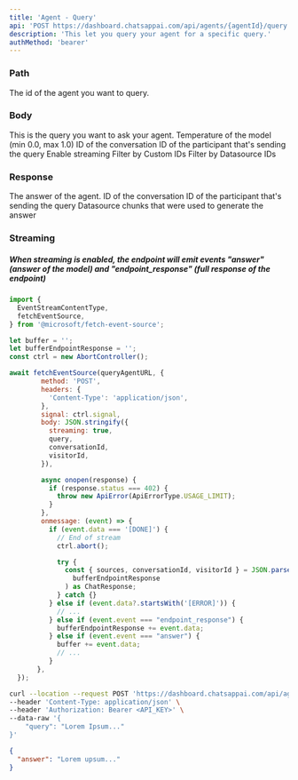 ```yaml
---
title: 'Agent - Query'
api: 'POST https://dashboard.chatsappai.com/api/agents/{agentId}/query'
description: 'This let you query your agent for a specific query.'
authMethod: 'bearer'
---
```


### Path

<ParamField path="agentId" type="string" required>
  The id of the agent you want to query.
</ParamField>

### Body

<ParamField body="query" type="string" required>
  This is the query you want to ask your agent.
</ParamField>

<ParamField body="temperature" type="number" min="0.0" max="1.0">
  Temperature of the model (min 0.0, max 1.0)
</ParamField>

<ParamField body="conversationId" type="string">
  ID of the conversation
</ParamField>

<ParamField body="visitorId" type="string">
  ID of the participant that's sending the query
</ParamField>

<ParamField body="streaming" type="boolean">
  Enable streaming
</ParamField>

<ParamField body="filters" type="Filters Object">
  <Expandable title="properties">

<ParamField body="custom_ids" type="string array">
  Filter by Custom IDs
</ParamField>

<ParamField body="datasource_ids" type="string array">
  Filter by Datasource IDs
</ParamField>

  </Expandable>
</ParamField>

### Response

<ResponseField name="answer" type="string">
  The answer of the agent.
</ResponseField>
<ResponseField name="conversationId" type="string">
  ID of the conversation
</ResponseField>
<ResponseField name="visitorId" type="string">
  ID of the participant that's sending the query
</ResponseField>
<ResponseField name="sources" type="string">
  Datasource chunks that were used to generate the answer
</ResponseField>

### Streaming

##### When streaming is enabled, the endpoint will emit events "answer" (answer of the model) and "endpoint_response" (full response of the endpoint)

```js
import {
  EventStreamContentType,
  fetchEventSource,
} from '@microsoft/fetch-event-source';

let buffer = '';
let bufferEndpointResponse = '';
const ctrl = new AbortController();

await fetchEventSource(queryAgentURL, {
        method: 'POST',
        headers: {
          'Content-Type': 'application/json',
        },
        signal: ctrl.signal,
        body: JSON.stringify({
          streaming: true,
          query,
          conversationId,
          visitorId,
        }),

        async onopen(response) {
          if (response.status === 402) {
            throw new ApiError(ApiErrorType.USAGE_LIMIT);
          }
        },
        onmessage: (event) => {
          if (event.data === '[DONE]') {
            // End of stream
            ctrl.abort();

            try {
              const { sources, conversationId, visitorId } = JSON.parse(
                bufferEndpointResponse
              ) as ChatResponse;
            } catch {}
          } else if (event.data?.startsWith('[ERROR]')) {
            // ...
          } else if (event.event === "endpoint_response") {
            bufferEndpointResponse += event.data;
          } else if (event.event === "answer") {
            buffer += event.data;
            // ...
          }
       },
  });
```

<RequestExample>

```bash Example Request
curl --location --request POST 'https://dashboard.chatsappai.com/api/agents/<agentId>/query' \
--header 'Content-Type: application/json' \
--header 'Authorization: Bearer <API_KEY>' \
--data-raw '{
    "query": "Lorem Ipsum..."
}'
```

</RequestExample>

<ResponseExample>

```json Response
{
  "answer": "Lorem upsum..."
}
```

</ResponseExample>
